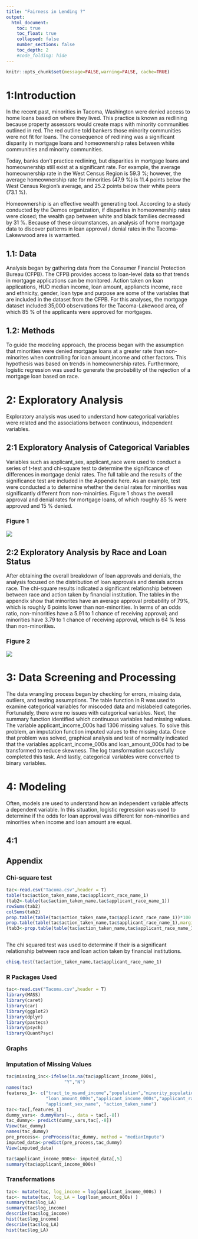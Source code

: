 ```yaml
---
title: "Fairness in Lending ?"
output:
  html_document:
    toc: true
    toc_float: true
    collapsed: false
    number_sections: false
    toc_depth: 2
    #code_folding: hide
---
```


```r
knitr::opts_chunk$set(message=FALSE,warning=FALSE, cache=TRUE)
```


# 1:Introduction
In the recent past, minorities in Tacoma, Washington were denied access to home loans based on where they lived. This practice is known as redlining because property assessors would create maps with minority communities outlined in red. The red outline told bankers those minority communities were not fit for loans. The consequence of redlining was a significant disparity in mortgage loans and homeownership rates between white communities and minority communities.

Today, banks don’t practice redlining, but disparities in mortgage loans and homeownership still exist at a significant rate. For example, the average homeownership rate in the West Census Region is 59.3 %; however, the average homeownership rate for minorities (47.9 %) is 11.4 points below the West Census Region's average, and 25.2 points below their white peers (73.1 %).

Homeownership is an effective wealth generating tool. According to a study conducted by the Demos organization, if disparites in homeownership rates were closed; the wealth gap between white and black families decreased by 31 %. Because of these circumstances, an analysis of home mortgage data to discover patterns in loan approval / denial rates in the Tacoma-Lakewwood area is warranted.


## 1.1: Data
Analysis began by gathering data from the Consumer Financial Protection Bureau (CFPB). The CFPB provides access to loan-level data so that trends in mortgage applications can be monitored. Action taken on loan applications, HUD median income, loan amount, appliancts income, race and ethnicity, gender, loan type and purpose are some of the variables that are included in the dataset from the CFPB. For this analyses, the mortgage dataset included 35,000 observations for the Tacoma-Lakewood area, of which 85 % of the applicants were approved for mortgages. 

## 1.2: Methods
To guide the modeling approach, the process began with the assumption that minorities were denied mortgage loans at a greater rate than non-minorites when controlling for loan amount,income and other factors. This hypothesis was based on trends in homeownership rates. Furthermore, logistic regression was used to generate the probability of the rejection of a mortgage loan based on race.

# 2: Exploratory Analysis
Exploratory analysis was used to understand how categorical variables were related and the associations between continuous, independent variables.

## 2:1 Exploratory Analysis of Categorical Variables

Variables such as applicant_sex, applicant_race were used to conduct a series of t-test and chi-square test to determine the significance of differences in mortgage denial rates. The full table and the results of the significance test are included in the Appendix here. As an example, test were conducted a to determine whether the denial rates for minorities was significantly different from non-minoirties. Figure 1 shows the overall approval and denial rates for mortgage loans, of which roughly 85 % were approved and 15 % denied.

### Figure 1
![](images/Rplot2.png)




## 2:2 Exploratory Analysis by Race and Loan Status
After obtaining the overall breakdown of loan approvals and denials, the analysis focused on the distribution of loan approvals and denials across race. The chi-square results indicated a significant relationship between between race and action taken by financial institution. The tables in the appendix show that minorites have an average approval probability of 79%, which is roughly 6 points lower than non-minorities. In terms of an odds ratio, non-minorities have a 5.91 to 1 chance of receiving approval; and minorities have 3.79 to 1 chance of receiving approval, which is 64 % less than non-minorities.

### Figure 2
![](images/Rplot4_race.png)






# 3: Data Screening and Processing
The data wrangling process began by checking for errors, missing data, outliers, and testing assumptions. The table function in R was used to examine categorical variables for miscoded data and mislabeled categories. Fortunately, there were no issues with categorical variables. Next, the summary function identified which continuous variables had missing values. The variable applicant_income_000s had 1306 missing values. To solve this problem, an imputation function imputed values to the missing data. Once that problem was solved, graphical analysis and test of normality indicated that the variables applicant_income_000s and loan_amount_000s had to be transformed to reduce skewness. The log transformation succesfully completed this task. And lastly, categorical variables were converted to binary variables.

# 4: Modeling
Often, models are used to understand how an independent variable affects a dependent variable. In this situation, logistic regression was used to determine if the odds for loan approval was different for non-minorities and minorities when income and loan amount are equal. 

## 4:1


## Appendix
### Chi-square test
```r
tac<-read.csv("Tacoma.csv",header = T)
table(tac$action_taken_name,tac$applicant_race_name_1)
(tab2<-table(tac$action_taken_name,tac$applicant_race_name_1))
rowSums(tab2)
colSums(tab2)
prop.table(table(tac$action_taken_name,tac$applicant_race_name_1))*100
prop.table(table(tac$action_taken_name,tac$applicant_race_name_1),margin = 2)*100
(tab3<-prop.table(table(tac$action_taken_name,tac$applicant_race_name_1),margin = 2)*100)



```
The chi squared test was used to determine if their is a significant relationship between race and loan action taken by financial institutions.
```r
chisq.test(tac$action_taken_name,tac$applicant_race_name_1)
```


### R Packages Used
```r
tac<-read.csv("Tacoma.csv",header = T)
library(MASS)
library(caret)
library(car)
library(ggplot2)
library(dplyr)
library(pastecs)
library(psych)
library(QuantPsyc)
```

### Graphs


### Imputation of Missing Values
```r
tac$missing_inc<-ifelse(is.na(tac$applicant_income_000s),
                      "Y","N")
names(tac)
features_1<- c("tract_to_msamd_income","population","minority_population",
               "loan_amount_000s","applicant_income_000s","applicant_race_name_1",
               "applicant_sex_name", "action_taken_name")
tac<-tac[,features_1]
dummy_vars<- dummyVars(~., data = tac[,-8])
tac_dummy<- predict(dummy_vars,tac[,-8])
View(tac_dummy)
names(tac_dummy)
pre_process<- preProcess(tac_dummy, method = "medianImpute")
imputed_data<-predict(pre_process,tac_dummy)
View(imputed_data)

tac$applicant_income_000s<- imputed_data[,5]
summary(tac$applicant_income_000s)
```


### Transformations
```r
tac<- mutate(tac, log_income = log(applicant_income_000s) )
tac<- mutate(tac, log_LA = log(loan_amount_000s) )
summary(tac$log_LA)
summary(tac$log_income)
describe(tac$log_income)
hist(tac$log_income)
describe(tac$log_LA)
hist(tac$log_LA)
```










































